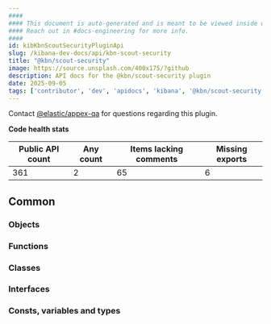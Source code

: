 ```yaml
---
####
#### This document is auto-generated and is meant to be viewed inside our experimental, new docs system.
#### Reach out in #docs-engineering for more info.
####
id: kibKbnScoutSecurityPluginApi
slug: /kibana-dev-docs/api/kbn-scout-security
title: "@kbn/scout-security"
image: https://source.unsplash.com/400x175/?github
description: API docs for the @kbn/scout-security plugin
date: 2025-09-05
tags: ['contributor', 'dev', 'apidocs', 'kibana', '@kbn/scout-security']
---
```




Contact [@elastic/appex-qa](https://github.com/orgs/elastic/teams/appex-qa) for questions regarding this plugin.

**Code health stats**

| Public API count  | Any count | Items lacking comments | Missing exports |
|-------------------|-----------|------------------------|-----------------|
| 361 | 2 | 65 | 6 |

## Common

### Objects
<DocDefinitionList data={kbnScoutSecurityObj.common.objects}/>

### Functions
<DocDefinitionList data={kbnScoutSecurityObj.common.functions}/>

### Classes
<DocDefinitionList data={kbnScoutSecurityObj.common.classes}/>

### Interfaces
<DocDefinitionList data={kbnScoutSecurityObj.common.interfaces}/>

### Consts, variables and types
<DocDefinitionList data={kbnScoutSecurityObj.common.misc}/>

